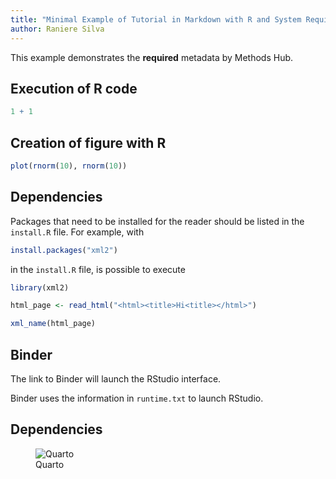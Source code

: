 ```yaml
---
title: "Minimal Example of Tutorial in Markdown with R and System Requirements"
author: Raniere Silva
---
```


This example demonstrates the **required** metadata by Methods Hub.

## Execution of R code

```r
1 + 1
```

## Creation of figure with R

```r
plot(rnorm(10), rnorm(10))
```

## Dependencies

Packages that need to be installed for the reader should be listed in the `install.R` file. For example, with

```r
install.packages("xml2")
```

in the `install.R` file, is possible to execute

```r
library(xml2)

html_page <- read_html("<html><title>Hi<title></html>")

xml_name(html_page)
```

## Binder

The link to Binder will launch the RStudio interface.

:::{.callout-important}

Binder uses the information in `runtime.txt` to launch RStudio.

:::

## Dependencies

![Quarto](img/quarto.png)
